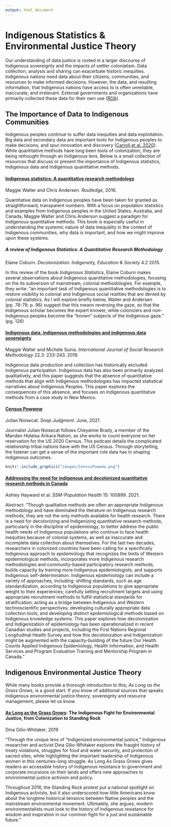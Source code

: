 ```yaml
---
output: html_document
---
```


# Indigenous Statistics & Environmental Justice Theory
Our understanding of data justice is rooted in a larger discourse of Indigenous sovereignty and the impacts of settler colonialism. Data collection, analysis and sharing can exacerbate historic inequities. Indigenous nations need data about their citizens, communities, and resources to make informed decisions. However, the data, and resulting information, that Indigenous nations have access to is often unreliable, inaccurate, and irrelevant. External governments and organizations have primarily collected these data for their own use ([RDA](https://www.rd-alliance.org/group/international-indigenous-data-sovereignty-ig/case-statement/international-indigenous-data)). 

## The Importance of Data to Indigenous Communities
Indigenous peoples continue to suffer data inequities and data exploitation. Big data and secondary data are important tools for Indigenous peoples to make decisions, and spur innovation and discovery ([Carroll et al. 2020](https://repository.oceanbestpractices.org/bitstream/handle/11329/1507/1158-8528-2-PB.pdf?sequence=1&isAllowed=y)). While quantitative methods have long been tools of colonization, they are being rethought through an Indigenous lens. Below is a small collection of resources that discuss or present the importance of Indigenous statistics, Indigenous data and Indigenous quantitative methods.

#### [Indigenous statistics: A quantitative research methodology](https://www.taylorfrancis.com/books/mono/10.4324/9781315426570/indigenous-statistics-maggie-walter-chris-andersen){-} 
Maggie Walter and Chris Andersen. *Routledge*, 2016. 

Quantitative data on Indigenous peoples have been taken for granted as straightforward, transparent numbers. With a focus on population statistics and examples from Indigenous peoples in the United States, Australia, and Canada, Maggie Walter and Chris Anderson suggest a paradigm for Indigenous quantitative methods. This book is especially useful in understanding the systemic nature of data inequality in the context of Indigenous communities, why data is important, and how we might improve upon these systems.

##### A review of Indigenous Statistics: A Quantitative Research Methodology {-} 
Elaine Coburn. *Decolonization: Indigeneity, Education & Society* 4.2 2015. 

In this review of the book *Indigenous Statistics*, Elaine Coburn makes several observations about Indigenous quantitative methodologies, focusing on the its subversion of mainstream, colonial methodologies. For example, they write: "an important task of Indigenous quantitative methodologies is to restore visibility to colonial and Indigenous social realities that are denied by colonial statistics. As I will explore briefly below, Walter and Andersen (pp. 78-79; p. 96) suggest that this means reversing the gaze, so that the Indigenous scholar becomes the expert knower, while colonizers and non-Indigenous peoples become the “known” subjects of the Indigenous gaze." (pg. 126)


#### [Indigenous data, indigenous methodologies and indigenous data sovereignty](https://www.tandfonline.com/doi/full/10.1080/13645579.2018.1531228) {-}
Maggie Walter and Michele Suina. *International Journal of Social Research Methodology* 22.3: 233-243. 2019.

Indigenous data production and collection has historically excluded Indigenous participation. Indigenous data has also been primarily analyzed qualitatively, and this paper suggests that the absence of quantitative methods that align with Indigenous methodologies has impacted statistical narratives about Indigenous Peoples. This paper explores the consequences of this absence, and focuses on Indigenous quantitative methods from a case study in New Mexico. 


#### [Census Powwow](https://open.spotify.com/episode/28040mhUkpvUtas8bd6rmE?si=e0j9BvQ5R9m3e0AGbZajSw) {-}
Julian Noisecat. *Snap Judgment*. June, 2021. 

Journalist Julian Noisecat follows Cheyanne Brady, a member of the Mandan Hidatsa Arikara Nation, as she works to count everyone on her reservation for the US 2020 Census. This podcast details the complicated relationship tribal nations have with the US Census. Through storytelling, the listener can get a sense of the important role data has in shaping indigenous outcomes.

```r
knitr::include_graphics("images/CensusPowwow.png")

```


#### [Addressing the need for indigenous and decolonized quantitative research methods in Canada](https://www.sciencedirect.com/science/article/pii/S2352827321001749) {-}
Ashley Hayward et al. *SSM-Population Health* 15: 100899. 2021. 

Abstract: "Though qualitative methods are often an appropriate Indigenous methodology and have dominated the literature on Indigenous research methods, they are not the only methods available for health research. There is a need for decolonizing and Indigenizing quantitative research methods, particularly in the discipline of epidemiology, to better address the public health needs of Indigenous populations who continue to face health inequities because of colonial systems, as well as inaccurate and incomplete data collection about themselves. For the last two decades, researchers in colonized countries have been calling for a specifically Indigenous approach to epidemiology that recognizes the limits of Western epidemiological methods, incorporates more Indigenous research methodologies and community-based participatory research methods, builds capacity by training more Indigenous epidemiologists, and supports Indigenous self-determination. Indigenous epidemiology can include a variety of approaches, including: shifting standards, such as age standardization, according to Indigenous populations to give appropriate weight to their experiences; carefully setting recruitment targets and using appropriate recruitment methods to fulfill statistical standards for stratification; acting as a bridge between Indigenous and Western technoscientific perspectives; developing culturally appropriate data collection tools; and developing distinct epidemiological methods based on Indigenous knowledge systems. This paper explores how decolonization and Indigenization of epidemiology has been operationalized in recent Canadian studies and projects, including the First Nations Regional Longitudinal Health Survey and how this decolonization and Indigenization might be augmented with the capacity-building of the future Our Health Counts Applied Indigenous Epidemiology, Health Information, and Health Services and Program Evaluation Training and Mentorship Program in Canada."

## Indigenous Environmental Justice Theory
While many books provide a thorough introduction to this, *As Long as the Grass Grows*, is a good start. If you know of additional sources that speaks Indigenous environmental justice theory, sovereignty and resource management, please let us know.

#### [As Long as the Grass Grows](http://www.beacon.org/As-Long-as-Grass-Grows-P1445.aspx): The Indigenous Fight for Environmental Justice, from Colonization to Standing Rock {-}
Dina Gilio-Whitaker, 2019

"Through the unique lens of “Indigenized environmental justice,” Indigenous researcher and activist Dina Gilio-Whitaker explores the fraught history of treaty violations, struggles for food and water security, and protection of sacred sites, while highlighting the important leadership of Indigenous women in this centuries-long struggle. As Long As Grass Grows gives readers an accessible history of Indigenous resistance to government and corporate incursions on their lands and offers new approaches to environmental justice activism and policy.

Throughout 2016, the Standing Rock protest put a national spotlight on Indigenous activists, but it also underscored how little Americans know about the longtime historical tensions between Native peoples and the mainstream environmental movement. Ultimately, she argues, modern environmentalists must look to the history of Indigenous resistance for wisdom and inspiration in our common fight for a just and sustainable future."